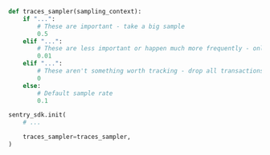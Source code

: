 ```python
def traces_sampler(sampling_context):
    if "...":
        # These are important - take a big sample
        0.5
    elif "...":
        # These are less important or happen much more frequently - only take 1% of them
        0.01
    elif "...":
        # These aren't something worth tracking - drop all transactions like this
        0
    else:
        # Default sample rate
        0.1

sentry_sdk.init(
    # ...

    traces_sampler=traces_sampler,
)
```

